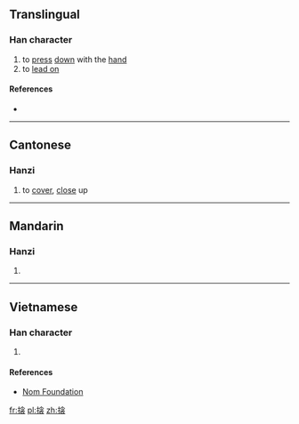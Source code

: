 ==Translingual==

===Han character===
{{Han char|rn=64|rad=手|as=10|sn=13|four=|canj=QOIV|ids=⿰扌衾}}

# to [[press]] [[down]] with the [[hand]]
# to [[lead on]]

====References====
* {{Han ref|kx=0445.370|dkj=12448|dj=0796.170|hdz=31934.040|uh=6407|ud=25607}}

----

==Cantonese==

===Hanzi===
{{yue-hanzi|jyut=[[gam6]], [[kam2]]|y=gam6, kam2}}

# to [[cover]], [[close]] up

----

==Mandarin==

===Hanzi===
{{cmn-hanzi|pin=[[qìn]] ([[qin4]])|wg=ch'in<sup>4</sup>}}

# {{defn|lang=cmn|sort=手10}}

----

==Vietnamese==

===Han character===
{{vi-hantu|rs=手10|khấm}}

# {{defn|lang=vi|sort=手10}}

====References====
* [http://nomfoundation.org/common/nom_details.php?codepoint=6407 Nom Foundation]

[[fr:搇]]
[[pl:搇]]
[[zh:搇]]